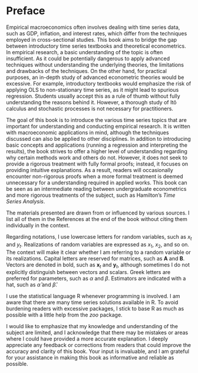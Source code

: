 # Preface {.unnumbered}

Empirical macroeconomics often involves dealing with time series data, such as GDP, inflation, and interest rates, which differ from the techniques employed in cross-sectional studies. This book aims to bridge the gap between introductory time series textbooks and theoretical econometrics. In empirical research, a basic understanding of the topic is often insufficient. As it could be potentially dangerous to apply advanced techniques without understanding the underlying theories, the limitations and drawbacks of the techniques. On the other hand, for practical purposes, an in-depth study of advanced econometric theories would be excessive. For example, introductory textbooks would emphasize the risk of applying OLS to non-stationary time series, as it might lead to spurious regression. Students usually accept this as a rule of thumb without fully understanding the reasons behind it. However, a thorough study of Itô calculus and stochastic processes is not necessary for practitioners.

The goal of this book is to introduce the various time series topics that are important for understanding and conducting empirical research. It is written with macroeconomic applications in mind, although the techniques discussed can also be applied to other disciplines. In addition to introducing basic concepts and applications (running a regression and interpreting the results), the book strives to offer a higher level of understanding regarding why certain methods work and others do not. However, it does not seek to provide a rigorous treatment with fully formal proofs; instead, it focuses on providing intuitive explanations. As a result, readers will occasionally encounter non-rigorous proofs when a more formal treatment is deemed unnecessary for a understanding required in applied works. This book can be seen as an intermediate reading between undergraduate econometrics and more rigorous treatments of the subject, such as Hamilton's *Time Series Analysis*.

The materials presented are drawn from or influenced by various sources. I list all of them in the References at the end of the book without citing them individually in the context.

Regarding notations, I use lowercase letters for random variables, such as $x_t$ and $y_t$. Realizations of random variables are expressed as $x_1$, $x_2$, and so on. The context will make it clear whether I am referring to a random variable or its realizations. Capital letters are reserved for matrices, such as $\mathbf{A}$ and $\mathbf{B}$. Vectors are denoted in bold, such as $\mathbf{x}_t$ and $\mathbf{y}_t$, although sometimes I do not explicitly distinguish between vectors and scalars. Greek letters are preferred for parameters, such as $\alpha$ and $\beta$. Estimators are indicated with a hat, such as $\hat{\alpha}$ and $\hat{\beta}$.

I use the statistical language R whenever programming is involved. I am aware that there are many time series solutions available in R. To avoid burdening readers with excessive packages, I stick to base R as much as possible with a little help from the *zoo* package.

I would like to emphasize that my knowledge and understanding of the subject are limited, and I acknowledge that there may be mistakes or areas where I could have provided a more accurate explanation. I deeply appreciate any feedback or corrections from readers that could improve the accuracy and clarity of this book. Your input is invaluable, and I am grateful for your assistance in making this book as informative and reliable as possible.
